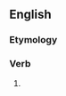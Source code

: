 ==English==

===Etymology===
{{suffix|en|testify|eth}}

===Verb===
{{head|en|verb form}}

# {{en-archaic third-person singular of|testify}}